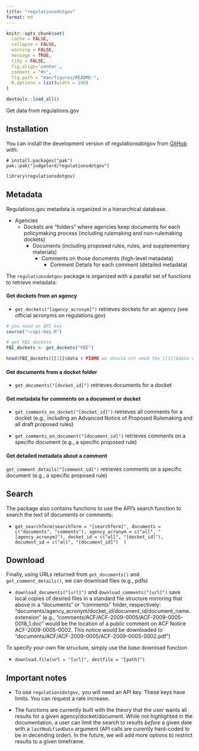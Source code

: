 ```yaml
---
title: "regulationsdotgov"
format: md
---
```


<!-- README.md is generated from README.Rmd. Please edit that file -->

```r
knitr::opts_chunk$set(
  cache = FALSE,
  collapse = FALSE,
  warning = FALSE,
  message = TRUE,
  tidy = FALSE,
  fig.align='center',
  comment = "#>",
  fig.path = "man/figures/README-",
  R.options = list(width = 200)
)

devtools::load_all()
```

Get data from regulations.gov

<!-- badges: start -->
<!-- badges: end -->

## Installation

You can install the development version of regulationsdotgov from [GitHub](https://github.com/) with:

```
# install.packages("pak")
pak::pak("judgelord/regulationsdotgov")
```

```r
library(regulationsdotgov)
```


## Metadata

Regulations.gov metadata is organized in a hierarchical database.

- Agencies
  - Dockets are "folders" where agencies keep documents for each policymaking process  (including rulemaking and non-rulemaking dockets)
    - Documents (including proposed rules, rules, and supplementary materials)
      - Comments on those documents (high-level metadata)
        - Comment Details for each comment (detailed metadata)

The `regulationsdotgov` package is organized with a parallel set of functions to retrieve metadata: 

#### Get dockets from an agency

- `get_dockets("[agency_acronym]")` retrieves dockets for an agency (see official acronyms on regulations.gov)

```r
# you need an API key
source("~/api-key.R")

# get FBI dockets
FBI_dockets <- get_dockets("FBI")

head(FBI_dockets)[[1]]$data # FIXME we should not need the [[1]]$data when this no longer returns a list
```

#### Get documents from a docket folder

- `get_documents("[docket_id]")` retrieves documents for a docket 

#### Get metadata for comments on a document or docket

- `get_comments_on_docket("[docket_id]")` retrieves all comments for a docket (e.g., including an Advanced Notice of Proposed Rulemaking and all draft proposed rules)

- `get_comments_on_document("[document_id]")` retrieves comments on a specific document (e.g., a specific proposed rule)

#### Get detailed metadata about a comment 

`get_comment_details("[comment_id]")` retrieves comments on a specific document (e.g., a specific proposed rule)

## Search

The package also contains functions to use the API's search function to search the text of documents or comments: 

- `get_searchTerm(searchTerm = "[searchTerm]", documents = c("documents", "comments"), agency_acronym = c("all", "[agency_acronym]"), docket_id = c("all", "[docket_id]"), document_id = c("all", "[document_id]")  )` 
 
## Download

Finally, using URLs returned from `get_documents()` and `get_comment_details()`, we can download files  (e.g., pdfs)

- `download_documents("[url]")` and `download_comments("[url]")` save local copies of desired files in a standard file structure mirroring that above in a "documents" or "comments" folder, respectively: "documents/agency_acronym/docket_id/document_id/document_name.extension"  (e.g., "comments/ACF/ACF-2009-0005/ACF-2009-0005-0018_1.doc" would be the location of a public comment on ACF Notice ACF-2009-0005-0002. This notice would be downloaded to "documents/ACF/ACF-2009-0005/ACF-2009-0005-0002.pdf")

To specify your own file structure, simply use the base download function 

- `download.file(url = "[url]", destfile = "[path]")` 


## Important notes 

- To use `regulationsdotgov,` you will need an API key. These keys have limits. You can request a rate increase. 

- The functions are currently built with the theory that the user wants all results for a given agency/docket/document. While not highlighted in the documentation, a user can limit the search to results *before* a given date with a `lastModifiedDate` argument (API calls are curently hard-coded to be in decending order). In the future, we will add more options to restrict results to a given timeframe. 



